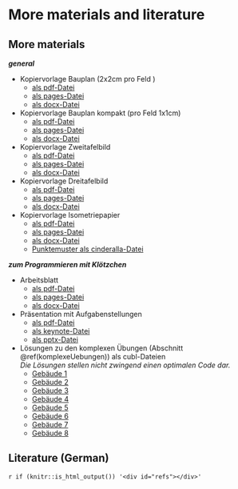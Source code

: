 # More materials and literature {#Literature}

## More materials {.unlisted .unnumbered #Material}

***general***

* Kopiervorlage Bauplan (2x2cm pro Feld )
  * [als pdf-Datei](files/Cubeling-BuildingPlan-v2-de.pdf){target="_blank"}
  * [als pages-Datei](files/Cubeling-BuildingPlan-v2-de.pages){target="_blank"}
  * [als docx-Datei](files/Cubeling-BuildingPlan-v2-de.docx){target="_blank"}  
  
* Kopiervorlage Bauplan kompakt (pro Feld 1x1cm)
  * [als pdf-Datei](files/Cubeling-BuildingPlan-Compact-v2-de.pdf){target="_blank"}
  * [als pages-Datei](files/Cubeling-BuildingPlan-Compact-v2-de.pages){target="_blank"}
  * [als docx-Datei](files/Cubeling-BuildingPlan-Compact-v2-de.docx){target="_blank"}  
  
* Kopiervorlage Zweitafelbild
  * [als pdf-Datei](files/Cubeling-Multiview-v2-de.pdf){target="_blank"}
  * [als pages-Datei](files/Cubeling-Multiview-v2-de.pages){target="_blank"}
  * [als docx-Datei](files/Cubeling-Multiview-v2-de.docx){target="_blank"}  
  
* Kopiervorlage Dreitafelbild
  * [als pdf-Datei](files/Cubeling-Multiview3-v2-de.pdf){target="_blank"}
  * [als pages-Datei](files/Cubeling-Multiview3-v2-de.pages){target="_blank"}
  * [als docx-Datei](files/Cubeling-Multiview3-v2-de.docx){target="_blank"}  
  
* Kopiervorlage Isometriepapier
  * [als pdf-Datei](files/Cubeling-Isometric-v2-de.pdf){target="_blank"}
  * [als pages-Datei](files/Cubeling-Isometric-v2-de.pages){target="_blank"}
  * [als docx-Datei](files/Cubeling-Isometric-v2-de.docx){target="_blank"}  
  * [Punktemuster als cinderalla-Datei](files/Cubeling-Isometric.cdy){target="_blank"}  


***zum Programmieren mit Klötzchen***

* Arbeitsblatt
  * [als pdf-Datei](files/Cubeling-Worksheet-v2-de.pdf){target="_blank"}
  * [als pages-Datei](files/Cubeling-Worksheet-v2-de.pages){target="_blank"}
  * [als docx-Datei](files/Cubeling-Worksheet-v2-de.docx){target="_blank"}  
  
* Präsentation mit Aufgabenstellungen  
  * [als pdf-Datei](files/Cubeling-Tasks-v2-de.pdf){target="_blank"}
  * [als keynote-Datei](files/Cubeling-Tasks-v2-de.key){target="_blank"}
  * [als pptx-Datei](files/Cubeling-Tasks-v2-de.pptx){target="_blank"}

* Lösungen zu den komplexen Übungen (Abschnitt \@ref(komplexeUebungen)) als cubl-Dateien  
*Die Lösungen stellen nicht zwingend einen optimalen Code dar.*
  * [Gebäude 1](files/code-task1.cubl){target="_blank"}
  * [Gebäude 2](files/code-task2.cubl){target="_blank"}
  * [Gebäude 3](files/code-task3.cubl){target="_blank"}
  * [Gebäude 4](files/code-task4.cubl){target="_blank"}
  * [Gebäude 5](files/code-task5.cubl){target="_blank"}
  * [Gebäude 6](files/code-task6.cubl){target="_blank"}
  * [Gebäude 7](files/code-task7.cubl){target="_blank"}
  * [Gebäude 8](files/code-task8.cubl){target="_blank"}
  
## Literature (German) {.unlisted .unnumbered}
`r if (knitr::is_html_output()) '<div id="refs"></div>'`


